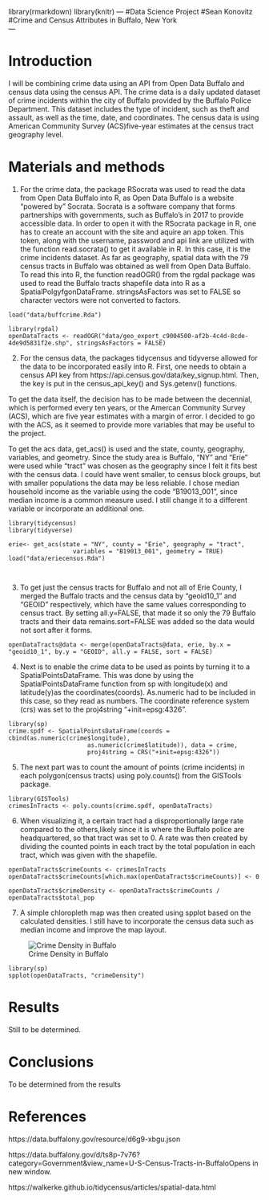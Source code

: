 library(rmarkdown)
library(knitr)
---
#Data Science Project 
#Sean Konovitz
#Crime and Census Attributes in Buffalo, New York  
---

# Introduction
I will be combining crime data using an API from Open Data Buffalo and census data using the census API. The crime data is a daily updated dataset of crime incidents within the city of Buffalo provided by the Buffalo Police Department. This dataset includes the type of incident, such as theft and assault, as well as the time, date, and coordinates. The census data is using American Community Survey (ACS)five-year estimates at the census tract geography level.



# Materials and methods
1. For the crime data, the package RSocrata was used to read the data from Open Data Buffalo into R, as Open Data Buffalo is a website "powered by" Socrata. Socrata is a software company that forms partnerships with governments, such as Buffalo's in 2017 to provide accessible data. In order to open it with the RSocrata package in R, one has to create an account with the site and aquire an app token. This token, along with the username, password and api link are utilized with the function read.socrata() to get it available in R. In this case, it is the crime incidents dataset. As far as geography, spatial data with the 79 census tracts in Buffalo was obtained as well from Open Data Buffalo. To read this into R, the function readOGR() from the rgdal package was used to read the Buffalo tracts shapefile data into R as a SpatialPolgyfgonDataFrame. stringsAsFactors was set to FALSE so character vectors were not converted to factors.

```
load("data/buffcrime.Rda")

```
```
library(rgdal)
openDataTracts <- readOGR("data/geo_export_c9004500-af2b-4c4d-8cde-4de9d5831f2e.shp", stringsAsFactors = FALSE)
```
2. For the census data, the packages tidycensus and tidyverse allowed for the data to be incorporated easily into R. First, one needs to obtain a census API key from https://api.census.gov/data/key_signup.html. Then, the key is put in the census_api_key() and Sys.getenv() functions. 

To get the data itself, the decision has to be made between the decennial, which is performed every ten years, or the Amercan Community Survey (ACS), which are five year estimates with a margin of error. I decided to go with the ACS, as it seemed to provide more variables that may be useful to the project. 

To get the acs data, get_acs() is used and the state, county, geography, variables, and geometry. Since the study area is Buffalo, "NY" and "Erie" were used while "tract" was chosen as the geography since I felt it fits best with the census data. I could have went smaller, to census block groups, but with smaller populations the data may be less reliable. I chose median household income as the variable using the code "B19013_001", since median income is a common measure used. I still change it to a different variable or incorporate an additional one. 

```
library(tidycensus)
library(tidyverse)

erie<- get_acs(state = "NY", county = "Erie", geography = "tract", 
                  variables = "B19013_001", geometry = TRUE)
load("data/eriecensus.Rda")

                 
```
3. To get just the census tracts for Buffalo and not all of Erie County, I merged the Buffalo tracts and the census data by "geoid10_1" and "GEOID" respectively, which have the same values corresponding to census tract. By setting all.y=FALSE, that made it so only the 79 Buffalo tracts and their data remains.sort=FALSE was added so the data would not sort after it forms.

```
openDataTracts@data <- merge(openDataTracts@data, erie, by.x = "geoid10_1", by.y = "GEOID", all.y = FALSE, sort = FALSE)

```
4. Next is to enable the crime data to be used as points by turning it to a SpatialPointsDataFrame. This was done by using the SpatialPointsDataFrame function from sp with longitude(x) and latitude(y)as the coordinates(coords). As.numeric had to be included in this case, so they read as numbers. The coordinate reference system (crs) was set to the proj4string "+init=epsg:4326".

```
library(sp)
crime.spdf <- SpatialPointsDataFrame(coords = cbind(as.numeric(crime$longitude),
                      as.numeric(crime$latitude)), data = crime,
                      proj4string = CRS("+init=epsg:4326"))

```
5. The next part was to count the amount of points (crime incidents) in each polygon(census tracts) using poly.counts() from the GISTools package. 

```
library(GISTools)
crimesInTracts <- poly.counts(crime.spdf, openDataTracts)

```
6. When visualizing it, a certain tract had a disproportionally large rate compared to the others,likely since it is where the Buffalo police are headquartered, so that tract was set to 0. A rate was then created by dividing the counted points in each tract by the total population in each tract, which was given with the shapefile.

```
openDataTracts$crimeCounts <- crimesInTracts
openDataTracts$crimeCounts[which.max(openDataTracts$crimeCounts)] <- 0

openDataTracts$crimeDensity <- openDataTracts$crimeCounts / openDataTracts$total_pop

```
7. A simple chloropleth map was then created using spplot based on the calculated densities. I still have to incorporate the census data such as median income and improve the map layout.

![Crime Density in Buffalo](img/CrimeDensity.png)
```
library(sp)
spplot(openDataTracts, "crimeDensity")

```
# Results

Still to be determined. 

# Conclusions

To be determined from the results

# References

https://data.buffalony.gov/resource/d6g9-xbgu.json

https://data.buffalony.gov/d/ts8p-7v76?category=Government&view_name=U-S-Census-Tracts-in-BuffaloOpens in new window.

https://walkerke.github.io/tidycensus/articles/spatial-data.html

